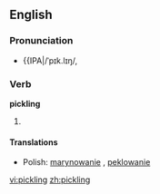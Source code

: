 ==English==

===Pronunciation===
*{{IPA|/ˈpɪk.lɪŋ/, {{SAMPA|/"pIk.lIN/}}

===Verb===
'''pickling'''
# {{present participle of|[[pickle]]}}

====Translations====
{{top}}
{{mid}}
* Polish: [[marynowanie]] {{n}}, [[peklowanie]] {{n}}
{{bottom}}

[[vi:pickling]]
[[zh:pickling]]